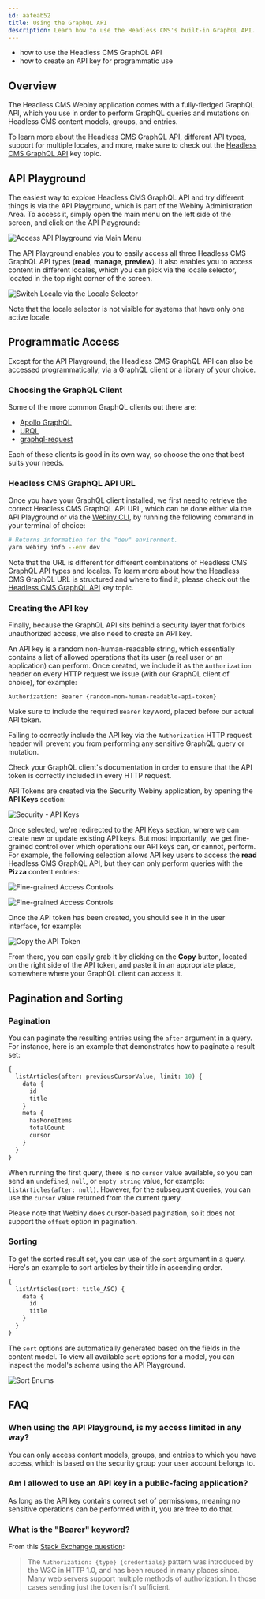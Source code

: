 ```yaml
---
id: aafeab52
title: Using the GraphQL API
description: Learn how to use the Headless CMS's built-in GraphQL API.
---
```



<Alert type="success" title="What you'll learn">

- how to use the Headless CMS GraphQL API
- how to create an API key for programmatic use

</Alert>

## Overview

The Headless CMS Webiny application comes with a fully-fledged GraphQL API, which you use in order to perform GraphQL queries and mutations on Headless CMS content models, groups, and entries.

<Alert type="info">

To learn more about the Headless CMS GraphQL API, different API types, support for multiple locales, and more, make sure to check out the [Headless CMS GraphQL API](/docs/{version}/headless-cms/basics/graphql-api) key topic.

</Alert>

## API Playground

The easiest way to explore Headless CMS GraphQL API and try different things is via the API Playground, which is part of the Webiny Administration Area. To access it, simply open the main menu on the left side of the screen, and click on the API Playground:

![Access API Playground via Main Menu](./assets/using-graphql-api/api_playground_from_main_menu.png)

The API Playground enables you to easily access all three Headless CMS GraphQL API types (**read**, **manage**, **preview**). It also enables you to access content in different locales, which you can pick via the locale selector, located in the top right corner of the screen.

![Switch Locale via the Locale Selector](./assets/using-graphql-api/api-playground-switch-locale.png)

<Alert type="info">

Note that the locale selector is not visible for systems that have only one active locale.

</Alert>

## Programmatic Access

Except for the API Playground, the Headless CMS GraphQL API can also be accessed programmatically, via a GraphQL client or a library of your choice.

### Choosing the GraphQL Client

Some of the more common GraphQL clients out there are:

- [Apollo GraphQL](https://www.apollographql.com/docs/react/)
- [URQL](https://formidable.com/open-source/urql/)
- [graphql-request](https://www.npmjs.com/package/graphql-request)

Each of these clients is good in its own way, so choose the one that best suits your needs.

### Headless CMS GraphQL API URL

Once you have your GraphQL client installed, we first need to retrieve the correct Headless CMS GraphQL API URL, which can be done either via the API Playground or via the [Webiny CLI](/docs/{version}/core-development-concepts/basics/webiny-cli), by running the following command in your terminal of choice:

```bash
# Returns information for the "dev" environment.
yarn webiny info --env dev
```

<Alert type="info">

Note that the URL is different for different combinations of Headless CMS GraphQL API types and locales. To learn more about how the Headless CMS GraphQL URL is structured and where to find it, please check out the [Headless CMS GraphQL API](/docs/{version}/headless-cms/basics/graphql-api#the-graphql-api-url-structure) key topic.

</Alert>

### Creating the API key

Finally, because the GraphQL API sits behind a security layer that forbids unauthorized access, we also need to create an API key.

An API key is a random non-human-readable string, which essentially contains a list of allowed operations that its user (a real user or an application) can perform. Once created, we include it as the `Authorization` header on every HTTP request we issue (with our GraphQL client of choice), for example:

```
Authorization: Bearer {random-non-human-readable-api-token}
```

<Alert type="info">

Make sure to include the required `Bearer` keyword, placed before our actual API token.

</Alert>

<Alert type="warning">

Failing to correctly include the API key via the `Authorization` HTTP request header will prevent you from performing any sensitive GraphQL query or mutation.

Check your GraphQL client's documentation in order to ensure that the API token is correctly included in every HTTP request.

</Alert>

API Tokens are created via the Security Webiny application, by opening the **API Keys** section:

![Security - API Keys](./assets/using-graphql-api/security-api-keys.png)

Once selected, we're redirected to the API Keys section, where we can create new or update existing API keys. But most importantly, we get fine-grained control over which operations our API keys can, or cannot, perform. For example, the following selection allows API key users to access the **read** Headless CMS GraphQL API, but they can only perform queries with the **Pizza** content entries:

![Fine-grained Access Controls](./assets/using-graphql-api/security-api-keys-form-1.png)

![Fine-grained Access Controls](./assets/using-graphql-api/security-api-keys-form-2.png)

Once the API token has been created, you should see it in the user interface, for example:

![Copy the API Token](./assets/using-graphql-api/api-token-value.png)

From there, you can easily grab it by clicking on the **Copy** button, located on the right side of the API token, and paste it in an appropriate place, somewhere where your GraphQL client can access it.

## Pagination and Sorting

### Pagination

You can paginate the resulting entries using the `after` argument in a query. For instance, here is an example that demonstrates how to paginate a result set:

```graphql
{
  listArticles(after: previousCursorValue, limit: 10) {
    data {
      id
      title
    }
    meta {
      hasMoreItems
      totalCount
      cursor
    }
  }
}
```

When running the first query, there is no `cursor` value available, so you can send an `undefined`, `null`, or `empty string` value, for example: `listArticles(after: null)`. However, for the subsequent queries, you can use the `cursor` value returned from the current query.

<Alert type="info">

Please note that Webiny does cursor-based pagination, so it does not support the `offset` option in pagination.

</Alert>

### Sorting

To get the sorted result set, you can use of the `sort` argument in a query.
Here's an example to sort articles by their title in ascending order.

```graphql
{
  listArticles(sort: title_ASC) {
    data {
      id
      title
    }
  }
}
```

The `sort` options are automatically generated based on the fields in the content model. To view all available `sort` options for a model, you can inspect the model's schema using the API Playground.

![Sort Enums](./assets/using-graphql-api/sort-enums.png)

## FAQ

### When using the API Playground, is my access limited in any way?

You can only access content models, groups, and entries to which you have access, which is based on the security group your user account belongs to.

### Am I allowed to use an API key in a public-facing application?

As long as the API key contains correct set of permissions, meaning no sensitive operations can be performed with it, you are free to do that.

### What is the "Bearer" keyword?

From this [Stack Exchange question](https://security.stackexchange.com/a/120244):

> The `Authorization: {type} {credentials}` pattern was introduced by the W3C in HTTP 1.0, and has been reused in many places since. Many web servers support multiple methods of authorization. In those cases sending just the token isn't sufficient.
